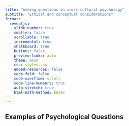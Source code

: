 ```yaml
---
title: "Asking questions in cross-cultural psychology"
subtitle: "Ethical and conceptual considerations"
format:
  revealjs: 
    slide-number: true
    smaller: false
    scrollable: true
    incremental: true
    chalkboard: true 
    buttons: false
    preview-links: auto
    theme: moon
    css: styles.css
    embed-resources: false
    code-fold: false
    code-overflow: scroll
    code-line-numbers: true
    auto-stretch: true
    html-math-method: katex

---
```



## Examples of Psychological Questions


